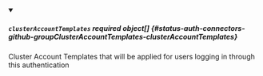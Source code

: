 


<details className="config-field" data-expandable="true" open>
<summary>

##### `clusterAccountTemplates` <span className="config-field-required" data-required="false">required</span> <span className="config-field-type">object[]</span> <span className="config-field-default"></span> <span className="config-field-enum"></span> {#status-auth-connectors-github-groupClusterAccountTemplates-clusterAccountTemplates}

Cluster Account Templates that will be applied for users logging in through this authentication

</summary>

<PartialClusterAccountTemplatesreference />


</details>
